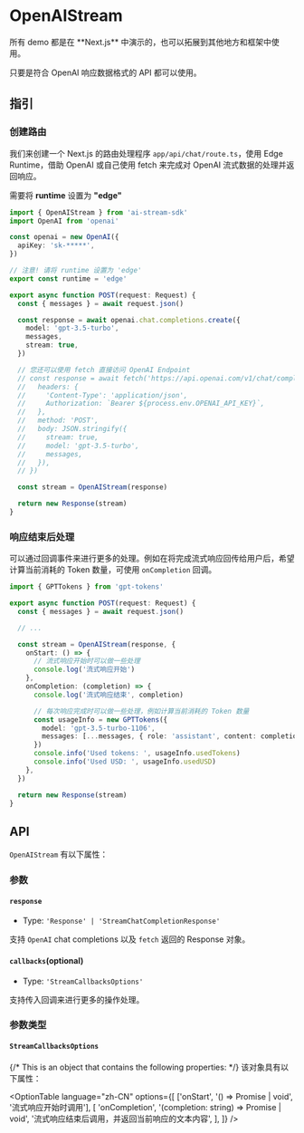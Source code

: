 

# OpenAIStream

<Callout emoji="💡">
  所有 demo 都是在 **Next.js** 中演示的，也可以拓展到其他地方和框架中使用。
</Callout>

只要是符合 OpenAI 响应数据格式的 API 都可以使用。

## 指引

### 创建路由

我们来创建一个 Next.js 的路由处理程序 `app/api/chat/route.ts`，使用 Edge Runtime，借助 OpenAI 或自己使用 fetch 来完成对 OpenAI 流式数据的处理并返回响应。

<Callout emoji="⚠️">需要将 **runtime** 设置为 **"edge"**</Callout>

```ts filename="app/api/chat/route.ts" copy
import { OpenAIStream } from 'ai-stream-sdk'
import OpenAI from 'openai'

const openai = new OpenAI({
  apiKey: 'sk-*****',
})

// 注意! 请将 runtime 设置为 'edge'
export const runtime = 'edge'

export async function POST(request: Request) {
  const { messages } = await request.json()

  const response = await openai.chat.completions.create({
    model: 'gpt-3.5-turbo',
    messages,
    stream: true,
  })

  // 您还可以使用 fetch 直接访问 OpenAI Endpoint
  // const response = await fetch('https://api.openai.com/v1/chat/completions', {
  //   headers: {
  //     'Content-Type': 'application/json',
  //     Authorization: `Bearer ${process.env.OPENAI_API_KEY}`,
  //   },
  //   method: 'POST',
  //   body: JSON.stringify({
  //     stream: true,
  //     model: 'gpt-3.5-turbo',
  //     messages,
  //   }),
  // })

  const stream = OpenAIStream(response)

  return new Response(stream)
}
```

### 响应结束后处理

可以通过回调事件来进行更多的处理。例如在将完成流式响应回传给用户后，希望计算当前消耗的 Token 数量，可使用 `onCompletion` 回调。

```ts filename="app/api/chat/route.ts" copy
import { GPTTokens } from 'gpt-tokens'

export async function POST(request: Request) {
  const { messages } = await request.json()

  // ...

  const stream = OpenAIStream(response, {
    onStart: () => {
      // 流式响应开始时可以做一些处理
      console.log('流式响应开始')
    },
    onCompletion: (completion) => {
      console.log('流式响应结束', completion)

      // 每次响应完成时可以做一些处理，例如计算当前消耗的 Token 数量
      const usageInfo = new GPTTokens({
        model: 'gpt-3.5-turbo-1106',
        messages: [...messages, { role: 'assistant', content: completion }],
      })
      console.info('Used tokens: ', usageInfo.usedTokens)
      console.info('Used USD: ', usageInfo.usedUSD)
    },
  })

  return new Response(stream)
}
```

## API

`OpenAIStream` 有以下属性：

### 参数

#### `response`

- Type: `'Response' | 'StreamChatCompletionResponse'`

支持 `OpenAI` chat completions 以及 `fetch` 返回的 Response 对象。

#### `callbacks`(optional)

- Type: `'StreamCallbacksOptions'`

支持传入回调来进行更多的操作处理。

### 参数类型

#### `StreamCallbacksOptions`

{/* This is an object that contains the following properties: */}
该对象具有以下属性：

<OptionTable
  language="zh-CN"
  options={[
    ['onStart', '() => Promise<void> | void', '流式响应开始时调用'],
    [
      'onCompletion',
      '(completion: string) => Promise<void> | void',
      '流式响应结束后调用，并返回当前响应的文本内容',
    ],
  ]}
/>
